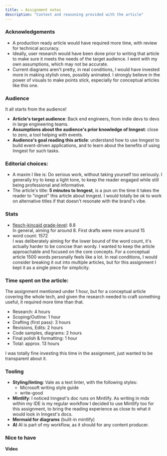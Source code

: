 ```yaml
---
title: ✏️ Assignment notes
description: "Context and reasoning provided with the article"
---
```

### Acknowledgements
- A production ready article would have required more time, with review for technical accuracy. 
- Ideally, user research would have been done prior to writing that article to make sure it meets the needs of the target audience. I went with my own assumptions, which may not be accurate.
- Current diagrams aren't pretty, in real conditions, I would have invested more in making stylish ones, possibly animated. I strongly believe in the power of visuals to make points stick, especially for conceptual articles like this one.

### Audience
It all starts from the audience!  
- **Article's target audience**: Back end engineers, from indie devs to devs in large engineering teams.  
- **Assumptions about the audience's prior knowledge of Inngest**: close to zero, a tool helping with events.  
- **Audience's goal reading this article**: understand how to use Inngest to build event-driven applications, and to learn about the benefits of using Inngest for such tasks.

### Editorial choices:
- A maxim I like is: Do serious work, without taking yourself too seriously. I generally try to keep a light tone, to keep the reader engaged while still being professional and informative.
- The article's title: **5 minutes to Inngest**, is a pun on the time it takes the reader to "ingest" this article about Inngest. I would totally be ok to work on alternative titles if that doesn't resonate with the brand's vibe.


### Stats
- [flesch-kincaid grade-level](https://en.wikipedia.org/wiki/Flesch%E2%80%93Kincaid_readability_tests#Flesch%E2%80%93Kincaid_grade_level): 8.8   
In general, aiming for around 8. First drafts were more around 15  
- word count: 1572  
I was deliberately aiming for the lower bound of the word count, it's actually harder to be concise than wordy. I wanted to keep the article approachable and focused on the core concepts. For a conceptual article 1500 words personally feels like a lot. In real conditions, I would consider breaking it out into multiple articles, but for this assignment I kept it as a single piece for simplicity. 

### Time spent on the article:
The assignment mentioned under 1 hour, but for a conceptual article covering the whole tech, and given the research needed to craft something useful, it required more time than that.
-	Research: 4 hours
-	Scoping/Outline: 1 hour
-	Drafting (first pass): 3 hours
-	Revisions, Edits: 2 hours
-	Code samples, diagrams: 2 hours
-	Final polish & formatting: 1 hour
-	Total: approx. 13 hours

I was totally fine investing this time in the assignment, just wanted to be transparent about it.



### Tooling
- **Styling/linting**: Vale as a text linter, with the following styles:
  - Microsoft writing style guide
  - write-good
- **Mintlify**: I noticed Inngest's doc runs on Mintlify. As writing in mdx within my IDE is my regular workflow I decided to use Mintlify too for this assignment, to bring the reading experience as close to what it would look in Inngest's docs.
- **Mermaid for diagrams** (built-in mintlify)
- **AI** AI is part of my workflow, as it should for any content producer.


### Nice to have

**Video**
